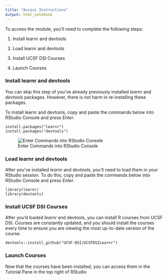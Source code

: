 ```yaml
---
title: "Access Instructions"
output: html_notebook
---
```


To access the module, you'll need to complete the following steps:

1.  Install learnr and devtools

2.  Load learnr and devtools

3.  Install UCSF DSI Courses

4.  Launch Courses

### Install learnr and devtools

You can skip this step of you've already previously installed *learnr* and *devtools* packages. However, there is not harm in re-installing these packages.

To install learnr and devtools, copy and paste the commands below into RStudio Console and press *Enter*.

    install.packages("learnr")
    install.packages("devtools")

![Enter Commands into RStudio Console](images/install_learnr.png "Enter Commands into RStudio Console")

### Load learnr and devtools

After you've installed *learnr* and *devtools*, you'll need to load them in your RStudio session. To do this, copy and paste the commands below into RStudio Console and press *Enter*.

    library(learnr)
    library(devtools)

### Install UCSF DSI Courses

After you'd loaded *learnr* and devtools, you can install R courses from UCSF DSI. Courses are constantly updated, and you should install the courses every time to ensure you are viewing the most up-to-date version of the course.

    devtools::install_github("UCSF-DSI/UCSFDSILearnr")

### Launch Courses

Now that the courses have been installed, you can access them in the Tutorial Pane in the top right of RStudio

